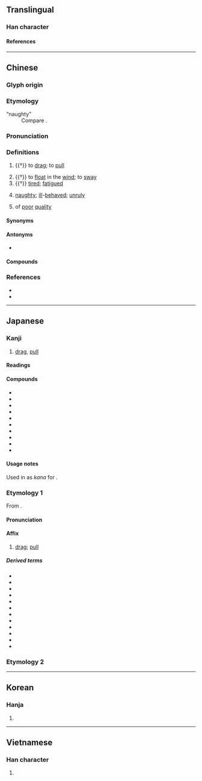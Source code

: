 {{also|曵}}
{{character info}}
==Translingual==

===Han character===
{{Han char|rn=73|rad=曰|as=02|sn=6|four=50006|canj=LWP}}

====References====
{{Han ref|kx=0502.040|dkj=14282|dj=0874.010|hdz=21486.050|uh=66F3}}

----

==Chinese==
{{zh-forms}}

===Glyph origin===
{{Han etym}}
===Etymology===
{{rfe|zh}}
; &ldquo;naughty&rdquo;
: Compare {{cog|za|yaez}}.

===Pronunciation===
{{zh-pron
|m=曳
|c=jai5,jai6
|mn=è
|mc=y
|oc=y
|ma=
|cat=v,c:a
}}

===Definitions===
{{zh-hanzi}}

# {{†}} to [[drag]]; to [[pull]]
#: {{syn|zh|拽|tr1=zhuài|拖|tr2=tuō|拉|tr3=lā}}
# {{†}} to [[float]] in the [[wind]]; to [[sway]]
# {{†}} [[tired]]; [[fatigued]]
# {{lb|zh|Cantonese}} [[naughty]]; [[ill]]-[[behaved]]; [[unruly]]
# {{lb|zh|Cantonese}} of [[poor]] [[quality]]

====Synonyms====
{{zh-dial|頑皮}}

====Antonyms====
* {{sense|naughty}} {{q|Cantonese}} {{zh-l|乖|gwaai1}}

====Compounds====
{{zh-der|心旌搖曳|扯曳|拉曳|拖曳|拖曳傘|拖曳機|掣曳|搖曳|搖曳生姿|曳光彈|曳剌|曳尾塗中|曳尾泥塗|曳引機|曳引車|曳曳|曳步|曳白|曳落河|曳裾王門|曳踵|棄甲曳兵|臨風搖曳|衣不曳地|迎風搖曳|隨風搖曳}}

===References===
* {{R:twedu|A01832}}
* {{R:yue:Hanzi}}

----

==Japanese==

===Kanji===
{{ja-kanji|grade=|rs=曰02}}

# [[drag]], [[pull]]

====Readings====
{{rfv-pron|ja}}
{{ja-readings
|goon=えい<えい<𛀁い
|kanon=えい<えい<𛀁い
|kun=ひき-, ひ-く
}}

====Compounds====
{{der-top|Compounds}}
* {{ja-r|曳舞|ひきまい}}
* {{ja-r|曳%家|ひき%や}}
* {{ja-r|曳き山|ひきやま}}
* {{ja-r|媾曳|あいびき}}
* {{ja-r|尾%曳|オ%ヒキ}}
* {{ja-r|車%曳|くるま%-びき}}
* {{ja-r|錏%曳|しころ%-びき}}
* {{ja-r|蓑曳|ミノヒキ}}
* {{ja-r|羽%曳%野|^は%びき%の}}
* {{ja-r|虫曳 虻|ムシヒキ アブ}}
{{der-bottom}}

====Usage notes====
Used in {{w|Old Japanese}} as {{m|ja|借音|tr=shakuon}} ''kana'' for {{IPAchar|⟨ye⟩}}<!--, possibly {{IPAfont|⟨ye<sub>2</sub>⟩}}-->.

===Etymology 1===
{{ja-kanjitab|えい|yomi=on}}
From {{der|ja|ltc|sort=えい|-}} {{ltc-l|曳}}.

====Pronunciation====
{{ja-pron|えい|y=on}}

====Affix====
{{ja-pos|affix|えい}}

# [[drag]]; [[pull]]

=====Derived terms=====
{{der-top}}
* {{ja-r|曳曳|えいえい}}
* {{ja-r|曳行|えいこう}}
* {{ja-r|曳航|えいこう}}
* {{ja-r|曳光弾|えいこうだん}}
* {{ja-r|曳索|えいさく}}
* {{ja-r|曳船|えいせん}}
* {{ja-r|曳白|えいはく}}
* {{ja-r|曳尾|えいび}}
* {{ja-r|曳裂|えいれつ}}
* {{ja-r|牽曳|けんえい}}
* {{ja-r|輓曳 競馬|ばんえい けいば}}
* {{ja-r|揺曳|ようえい}}
{{der-bottom}}

===Etymology 2===
{{ja-kanjitab|ひき|yomi=k}}
{{ja-see|ひき}}

----

==Korean==

===Hanja===
{{ko-hanja|예}}

# {{rfdef|ko|sort=曰02}}

----

==Vietnamese==

===Han character===
{{vi-readings|rs=曰02|reading=dấy}}

# {{rfdef|vi|sort=曰02}}